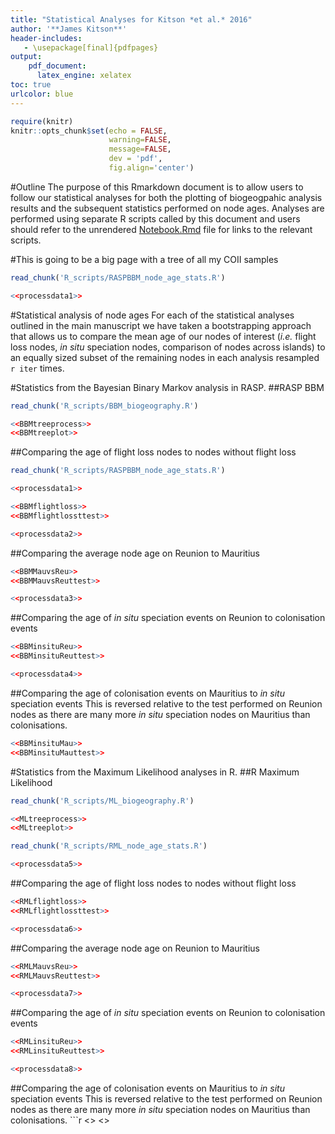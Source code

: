 ```yaml
---
title: "Statistical Analyses for Kitson *et al.* 2016"
author: '**James Kitson**'
header-includes:
   - \usepackage[final]{pdfpages}
output: 
    pdf_document:
      latex_engine: xelatex
toc: true
urlcolor: blue
---
```


```r
require(knitr)
knitr::opts_chunk$set(echo = FALSE,
                      warning=FALSE,
                      message=FALSE,
                      dev = 'pdf',
                      fig.align='center')
```

#Outline
The purpose of this Rmarkdown document is to allow users to follow our statistical analyses for both the plotting of biogeogpahic analysis results and the subsequent statistics performed on node ages. Analyses are performed using separate R scripts called by this document and users should refer to the unrendered [Notebook.Rmd](https://github.com/James-Kitson/Biogeography/blob/master/Notebook.Rmd) file for links to the relevant scripts.

\newpage

\eject \pdfpagewidth=20in \pdfpageheight=100in

#This is going to be a big page with a tree of all my COII samples

\newpage

\eject \pdfpagewidth=210mm \pdfpageheight=297mm

```r
read_chunk('R_scripts/RASPBBM_node_age_stats.R')
```
```r
<<processdata1>>
```
#Statistical analysis of node ages
For each of the statistical analyses outlined in the main manuscript we have taken a bootstrapping approach that allows us to compare the mean age of our nodes of interest (*i.e.* flight loss nodes, *in situ* speciation nodes, comparison of nodes across islands) to an equally sized subset of the remaining nodes in each analysis resampled `r iter` times.

#Statistics from the Bayesian Binary Markov analysis in RASP.
##RASP BBM
```r
read_chunk('R_scripts/BBM_biogeography.R')
```
```r
<<BBMtreeprocess>>
<<BBMtreeplot>>
```
\newpage

##Comparing the age of flight loss nodes to nodes without flight loss

```r
read_chunk('R_scripts/RASPBBM_node_age_stats.R')
```
```r
<<processdata1>>
```
```r
<<BBMflightloss>>
<<BBMflightlossttest>>
```
\newpage
```r
<<processdata2>>
```
##Comparing the average node age on Reunion to Mauritius
```r
<<BBMMauvsReu>>
<<BBMMauvsReuttest>>
```
\newpage
```r
<<processdata3>>
```
##Comparing the age of *in situ* speciation events on Reunion to colonisation events
```r
<<BBMinsituReu>>
<<BBMinsituReuttest>>
```
\newpage
```r
<<processdata4>>
```
##Comparing the age of colonisation events on Mauritius to *in situ* speciation events
This is reversed relative to the test performed on Reunion nodes as there are many more *in situ* speciation nodes on Mauritius than colonisations.

```r
<<BBMinsituMau>>
<<BBMinsituMauttest>>
```
\newpage
#Statistics from the Maximum Likelihood analyses in R.
##R Maximum Likelihood
```r
read_chunk('R_scripts/ML_biogeography.R')
```
```r
<<MLtreeprocess>>
<<MLtreeplot>>
```
\newpage

```r
read_chunk('R_scripts/RML_node_age_stats.R')
```
```r
<<processdata5>>
```
##Comparing the age of flight loss nodes to nodes without flight loss
```r
<<RMLflightloss>>
<<RMLflightlossttest>>
```
\newpage  
```r
<<processdata6>>
```
##Comparing the average node age on Reunion to Mauritius
```r
<<RMLMauvsReu>>
<<RMLMauvsReuttest>>
```
\newpage
```r
<<processdata7>>
```
##Comparing the age of *in situ* speciation events on Reunion to colonisation events
```r
<<RMLinsituReu>>
<<RMLinsituReuttest>>
```
\newpage
```r
<<processdata8>>
```
##Comparing the age of colonisation events on Mauritius to *in situ* speciation events
This is reversed relative to the test performed on Reunion nodes as there are many more *in situ* speciation nodes on Mauritius than colonisations.
```r
<<RMLinsituMau>>
<<RMLinsituMauttest>>